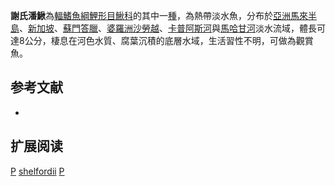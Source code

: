 {{Speciesbox 
| taxon = Pangio shelfordii
| status = NE
| status_system = IUCN3.1
| authority =  [[Popta|Popta]], 1903
| synonyms = *''Acanthophthalmus shelfordii,Popta, 1903 ''
*''Acanthophthalmus shelfordi ,Popta, 1903 ''
*''Acanthopthalmus shelfordi,Popta, 1903 ''
*''Pangio shelfordi ,Popta, 1903 ''
}}
'''謝氏潘鰍'''為[[輻鰭魚綱|輻鰭魚綱]][[鯉形目|鯉形目]][[鰍科|鰍科]]的其中一[[種|種]]，為熱帶淡水魚，分布於[[亞洲|亞洲]][[馬來半島|馬來半島]]、[[新加坡|新加坡]]、[[蘇門答臘|蘇門答臘]]、[[婆羅洲|婆羅洲]][[沙勞越|沙勞越]]、[[卡普阿斯河|卡普阿斯河]]與[[馬哈甘河|馬哈甘河]]淡水流域，體長可達8公分，棲息在河色水質、腐葉沉積的底層水域，生活習性不明，可做為觀賞魚。

==参考文献==
{{refbegin}}
*{{FishBase_species|genus=Pangio|species=shelfordii|year=2014|month=2}}
{{refend}}

== 扩展阅读 ==
{{refbegin}}
{{wikispecies-inline|Pangio shelfordii|謝氏潘鰍}}
{{refend}}
{{Taxonbar|from=Q3766176}}

[[Category:觀賞魚|P]]
[[Category:潘鰍屬|shelfordii]]
[[Category:1903年描述的魚類|P]]

{{魚類小作品}}